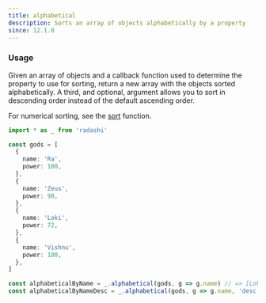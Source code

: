 ```yaml
---
title: alphabetical
description: Sorts an array of objects alphabetically by a property
since: 12.1.0
---
```


### Usage

Given an array of objects and a callback function used to determine
the property to use for sorting, return a new array with the objects
sorted alphabetically. A third, and optional, argument allows you to
sort in descending order instead of the default ascending order.

For numerical sorting, see the [sort](./sort) function.

```ts twoslash
import * as _ from 'radashi'

const gods = [
  {
    name: 'Ra',
    power: 100,
  },
  {
    name: 'Zeus',
    power: 98,
  },
  {
    name: 'Loki',
    power: 72,
  },
  {
    name: 'Vishnu',
    power: 100,
  },
]

const alphabeticalByName = _.alphabetical(gods, g => g.name) // => [Loki, Ra, Vishnu, Zeus]
const alphabeticalByNameDesc = _.alphabetical(gods, g => g.name, 'desc') // => [Zeus, Vishnu, Ra, Loki]
```
